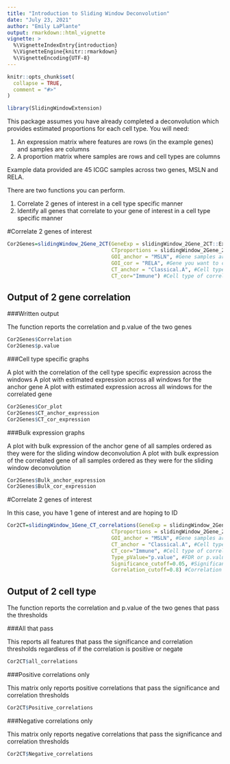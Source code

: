 ```yaml
---
title: "Introduction to Sliding Window Deconvolution"
date: "July 23, 2021"
author: "Emily LaPlante"
output: rmarkdown::html_vignette
vignette: >
  %\VignetteIndexEntry{introduction}
  %\VignetteEngine{knitr::rmarkdown}
  %\VignetteEncoding{UTF-8}
---
```


```r
knitr::opts_chunk$set(
  collapse = TRUE,
  comment = "#>"
)
```

```r
library(SlidingWindowExtension)
```

This package assumes you have already completed a deconvolution which provides estimated proportions for each cell type. You will need:

1) An expression matrix where features are rows (in the example genes) and samples are columns
2) A proportion matrix where samples are rows and cell types are columns

Example data provided are 45 ICGC samples across two genes, MSLN and RELA.

There are two functions you can perform.

1) Correlate 2 genes of interest in a cell type specific manner
2) Identify all genes that correlate to your gene of interest in a cell type specific manner

#Correlate 2 genes of interest

```r

Cor2Genes=slidingWindow_2Gene_2CT(GeneExp = slidingWindow_2Gene_2CT::ExpressionMatrix,
                                  CTproportions = slidingWindow_2Gene_2CT::ProportionMatrix,
                                  GOI_anchor = "MSLN", #Gene samples are ordered by
                                  GOI_cor = "RELA", #Gene you want to correlate to
                                  CT_anchor = "Classical.A", #Cell type of anchor gene
                                  CT_cor="Immune") #Cell type of correlated gene

```

## Output of 2 gene correlation {.tabset}

###Written output

The function reports the correlation and p.value of the two genes

```r

Cor2Genes$Correlation
Cor2Genes$p.value

```

###Cell type specific graphs

A plot with the correlation of the cell type specific expression across the windows
A plot with estimated expression across all windows for the anchor gene
A plot with estimated expression across all windows for the correlated gene

```r

Cor2Genes$Cor_plot
Cor2Genes$CT_anchor_expression
Cor2Genes$CT_cor_expression

```

###Bulk expression graphs

A plot with bulk expression of the anchor gene of all samples ordered as they were for the sliding window deconvolution 
A plot with bulk expression of the correlated gene of all samples ordered as they were for the sliding window deconvolution 

```r

Cor2Genes$Bulk_anchor_expression
Cor2Genes$Bulk_cor_expression

```

#Correlate 2 genes of interest

In this case, you have 1 gene of interest and are hoping to ID

```r

Cor2CT=slidingWindow_1Gene_CT_correlations(GeneExp = slidingWindow_2Gene_2CT::ExpressionMatrix,
                                  CTproportions = slidingWindow_2Gene_2CT::ProportionMatrix,
                                  GOI_anchor = "MSLN", #Gene samples are ordered by
                                  CT_anchor = "Classical.A", #Cell type of anchor gene
                                  CT_cor="Immune", #Cell type of correlated gene
                                  Type_pValue="p.value", #FDR or p.value cut off
                                  Significance_cutoff=0.05, #Significance < this to be reported
                                  Correlation_cutoff=0.8) #Correlation > this to be reported (- and +)

```

## Output of 2 cell type {.tabset}

The function reports the correlation and p.value of the two genes that pass the thresholds

###All that pass

This reports all features that pass the significance and correlation thresholds regardless of if the correlation is positive or negate

```r

Cor2CT$all_correlations

```

###Positive correlations only

This matrix only reports positive correlations that pass the significance and correlation thresholds

```r
Cor2CT$Positive_correlations
```

###Negative correlations only

This matrix only reports negative correlations that pass the significance and correlation thresholds

```r
Cor2CT$Negative_correlations
```

